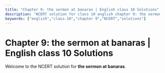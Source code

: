```yaml
---
title: "Chapter 9: the sermon at banaras | English class 10 Solutions"
description: "NCERT solution for class 10 english chapter 9: the sermon at banaras."
keywords: ["english","class-10","chapter 9","NCERT","solutions"]
---
```


# Chapter 9: the sermon at banaras | English class 10 Solutions

Welcome to the NCERT solution for **the sermon at banaras**.

